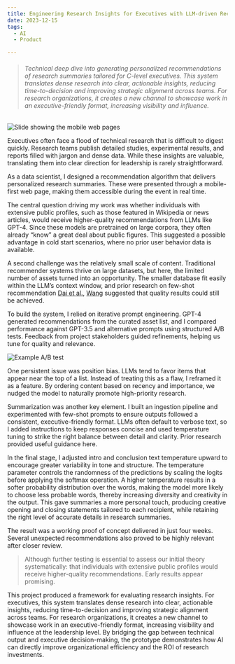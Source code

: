 ```yaml
---
title: Engineering Research Insights for Executives with LLM-driven Recommendation System
date: 2023-12-15
tags:
  - AI
  - Product

---
```


>###### Technical deep dive into generating personalized recommendations of research summaries tailored for C-level executives. This system translates dense research into clear, actionable insights, reducing time-to-decision and improving strategic alignment across teams. For research organizations, it creates a new channel to showcase work in an executive-friendly format, increasing visibility and influence.

![Slide showing the mobile web pages](./AI-generated-personaloze-research-insights.jpg)

Executives often face a flood of technical research that is difficult to digest quickly. Research teams publish detailed studies, experimental results, and reports filled with jargon and dense data. While these insights are valuable, translating them into clear direction for leadership is rarely straightforward.

As a data scientist, I designed a recommendation algorithm that delivers personalized research summaries. These were presented through a mobile-first web page, making them accessible during the event in real time.

The central question driving my work was whether individuals with extensive public profiles, such as those featured in Wikipedia or news articles, would receive higher-quality recommendations from LLMs like GPT-4. Since these models are pretrained on large corpora, they often already “know” a great deal about public figures. This suggested a possible advantage in cold start scenarios, where no prior user behavior data is available.

A second challenge was the relatively small scale of content. Traditional recommender systems thrive on large datasets, but here, the limited number of assets turned into an opportunity. The smaller database fit easily within the LLM’s context window, and prior research on few-shot recommendation [Dai et al.](https://arxiv.org/pdf/2305.02182.pdf), [Wang](https://arxiv.org/abs/2312.13557) suggested that quality results could still be achieved.

To build the system, I relied on iterative prompt engineering. GPT-4 generated recommendations from the curated asset list, and I compared performance against GPT-3.5 and alternative prompts using structured A/B tests. Feedback from project stakeholders guided refinements, helping us tune for quality and relevance.

![Example A/B test](./AI-generated-personalize-research-insights-test.png) 

One persistent issue was position bias. LLMs tend to favor items that appear near the top of a list. Instead of treating this as a flaw, I reframed it as a feature. By ordering content based on recency and importance, we nudged the model to naturally promote high-priority research.

Summarization was another key element. I built an ingestion pipeline and experimented with few-shot prompts to ensure outputs followed a consistent, executive-friendly format. LLMs often default to verbose text, so I added instructions to keep responses concise and used temperature tuning to strike the right balance between detail and clarity. Prior research provided useful guidance here.

In the final stage, I adjusted intro and conclusion text temperature upward to encourage greater variability in tone and structure. The temperature parameter controls the randomness of the predictions by scaling the logits before applying the softmax operation. A higher temperature results in a softer probability distribution over the words, making the model more likely to choose less probable words, thereby increasing diversity and creativity in the output. This gave summaries a more personal touch, producing creative opening and closing statements tailored to each recipient, while retaining the right level of accurate details in research summaries.

The result was a working proof of concept delivered in just four weeks. Several unexpected recommendations also proved to be highly relevant after closer review.

>Although further testing is essential to assess our initial theory systematically: that individuals with extensive public profiles would receive higher-quality recommendations. Early results appear promising.

This project produced a framework for evaluating research insights. For executives, this system translates dense research into clear, actionable insights, reducing time-to-decision and improving strategic alignment across teams. For research organizations, it creates a new channel to showcase work in an executive-friendly format, increasing visibility and influence at the leadership level. By bridging the gap between technical output and executive decision-making, the prototype demonstrates how AI can directly improve organizational efficiency and the ROI of research investments.